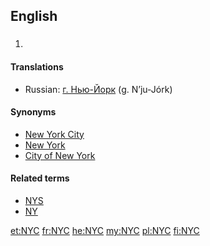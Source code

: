 {{also|nyc}}
==English==

==={{abbreviation-old|en}}===
{{wikipedia|New York City}}
{{en-proper noun}}

# {{abbreviation of|lang=en| {{l/en|new|'''''N'''''ew}} {{l/en|York|'''''Y'''''ork}} {{l/en|city|'''''C'''''ity}} }}

====Translations====
{{trans-top|New York City}}
* Russian: [[г. Нью-Йорк]] (g. N’ju-Jórk) {{g|m}}
{{trans-mid}}
{{trans-bottom}}

====Synonyms====
* [[New York City]]
* [[New York]]
* [[City of New York]]

====Related terms====
* [[NYS]]
* [[NY]]

[[et:NYC]]
[[fr:NYC]]
[[he:NYC]]
[[my:NYC]]
[[pl:NYC]]
[[fi:NYC]]
